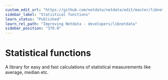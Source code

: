 ```yaml
---
custom_edit_url: "https://github.com/netdata/netdata/edit/master/libnetdata/statistical/README.md"
sidebar_label: "Statistical functions"
learn_status: "Published"
learn_rel_path: "Improving Netdata - developers/libnetdata"
sidebar_position: "370.0"
---
```



# Statistical functions

A library for easy and fast calculations of statistical measurements like average, median etc.
